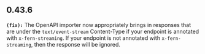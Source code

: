 ## 0.43.6
**`(fix):`** The OpenAPI importer now appropriately brings in responses that are under the `text/event-stream`
Content-Type if your endpoint is annotated with `x-fern-streaming`.
If your endpoint is not annotated with `x-fern-streaming`, then the response will be ignored.


